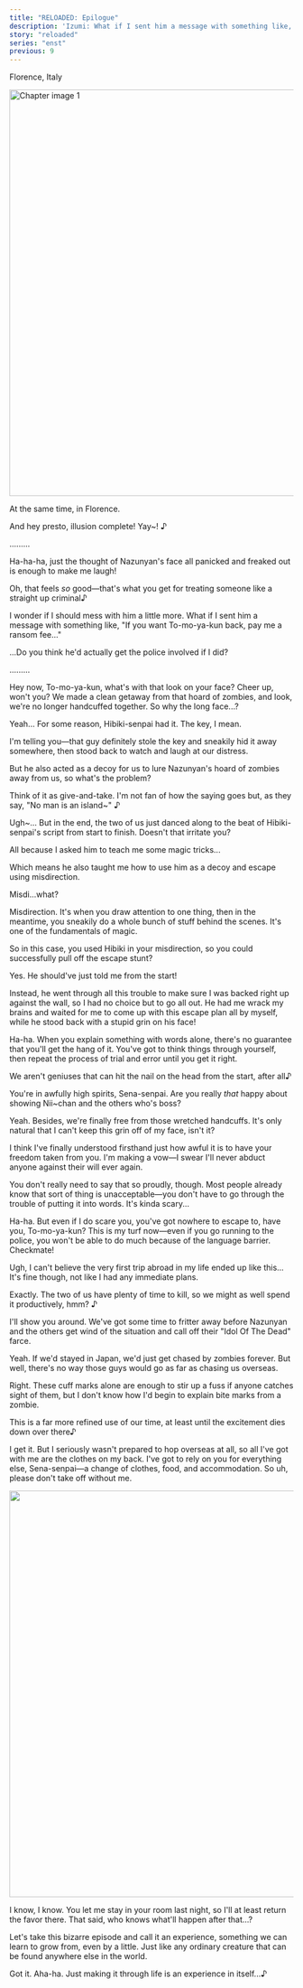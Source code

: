 ```yaml
---
title: "RELOADED: Epilogue"
description: 'Izumi: What if I sent him a message with something like, "If you want To-mo-ya-kun back, pay me a ransom fee…"'
story: "reloaded"
series: "enst"
previous: 9
---
```


<Season s="Summer"/>

<Location>Florence, Italy</Location>

<Image src="/img/tl/reloaded/10/1.jpg" alt="Chapter image 1" layout="responsive" width="1560" height="720" quality="100" />

<Narration>At the same time, in Florence.</Narration>

<Bubble character="Izumi">

And hey presto, illusion complete! Yay\~!&nbsp;♪

</Bubble>

<Bubble character="Tomoya">

.........

</Bubble>

<Bubble character="Izumi">

Ha-ha-ha, just the thought of Nazunyan's face all panicked and freaked out is enough to make me laugh!

Oh, that feels _so_ good—that's what you get for treating someone like a straight up criminal&NoBreak;♪

I wonder if I should mess with him a little more. What if I sent him a message with something like, "If you want To-mo-ya-kun back, pay me a ransom fee..."

...Do you think he'd actually get the police involved if I did?

</Bubble>

<Bubble character="Tomoya">

.........

</Bubble>

<Bubble character="Izumi">

Hey now, To-mo-ya-kun, what's with that look on your face? Cheer up, won't you? We made a clean getaway from that hoard of zombies, and look, we're no longer handcuffed together. So why the long face...?

</Bubble>

<Bubble character="Tomoya">

Yeah... For some reason, Hibiki-senpai had it. The key, I mean.

I'm telling you—that guy definitely stole the key and sneakily hid it away somewhere, then stood back to watch and laugh at our distress.

</Bubble>

<Bubble character="Izumi">

But he also acted as a decoy for us to lure Nazunyan's hoard of zombies away from us, so what's the problem?

Think of it as give-and-take. I'm not fan of how the saying goes but, as they say, "No man is an island\~"&nbsp;♪

</Bubble>

<Bubble character="Tomoya">

Ugh\~... But in the end, the two of us just danced along to the beat of Hibiki-senpai's script from start to finish. Doesn't that irritate you?

All because I asked him to teach me some magic tricks...

Which means he also taught me how to use him as a decoy and escape using misdirection.

</Bubble>

<Bubble character="Izumi">

Misdi...what?

</Bubble>

<Bubble character="Tomoya">

Misdirection. It's when you draw attention to one thing, then in the meantime, you sneakily do a whole bunch of stuff behind the scenes. It's one of the fundamentals of magic.

</Bubble>

<Bubble character="Izumi">

So in this case, you used Hibiki in your misdirection, so you could successfully pull off the escape stunt?

</Bubble>

<Bubble character="Tomoya">

Yes. He should've just told me from the start!

Instead, he went through all this trouble to make sure I was backed right up against the wall, so I had no choice but to go all out. He had me wrack my brains and waited for me to come up with this escape plan all by myself, while he stood back with a stupid grin on his face!

</Bubble>

<Bubble character="Izumi">

Ha-ha. When you explain something with words alone, there's no guarantee that you'll get the hang of it. You've got to think things through yourself, then repeat the process of trial and error until you get it right.

We aren't geniuses that can hit the nail on the head from the start, after all&NoBreak;♪

</Bubble>

<Bubble character="Tomoya">

You're in awfully high spirits, Sena-senpai. Are you really _that_ happy about showing Nii\~chan and the others who's boss?

</Bubble>

<Bubble character="Izumi">

Yeah. Besides, we're finally free from those wretched handcuffs. It's only natural that I can't keep this grin off of my face, isn't it?

I think I've finally understood firsthand just how awful it is to have your freedom taken from you. I'm making a vow—I swear I'll never abduct anyone against their will ever again.

</Bubble>

<Bubble character="Tomoya">

You don't really need to say that so proudly, though. Most people already know that sort of thing is unacceptable—you don't have to go through the trouble of putting it into words. It's kinda scary...

</Bubble>

<Bubble character="Izumi">

Ha-ha. But even if I do scare you, you've got nowhere to escape to, have you, To-mo-ya-kun? This is my turf now—even if you go running to the police, you won't be able to do much because of the language barrier. Checkmate!

</Bubble>

<Bubble character="Tomoya">

Ugh, I can't believe the very first trip abroad in my life ended up like this... It's fine though, not like I had any immediate plans.

</Bubble>

<Bubble character="Izumi">

Exactly. The two of us have plenty of time to kill, so we might as well spend it productively, hmm?&nbsp;♪

I'll show you around. We've got some time to fritter away before Nazunyan and the others get wind of the situation and call off their "Idol Of The Dead" farce.

</Bubble>

<Bubble character="Tomoya">

Yeah. If we'd stayed in Japan, we'd just get chased by zombies forever. But well, there's no way those guys would go as far as chasing us overseas.

</Bubble>

<Bubble character="Izumi">

Right. These cuff marks alone are enough to stir up a fuss if anyone catches sight of them, but I don't know how I'd begin to explain bite marks from a zombie.

This is a far more refined use of our time, at least until the excitement dies down over there&NoBreak;♪

</Bubble>

<Bubble character="Tomoya">

I get it. But I seriously wasn't prepared to hop overseas at all, so all I've got with me are the clothes on my back. I've got to rely on you for everything else, Sena-senpai—a change of clothes, food, and accommodation. So uh, please don't take off without me.

</Bubble>

<Image src="/img/tl/reloaded/10/cg.jpg" layout="responsive" width="1560" height="720" quality="100" />

<Bubble character="Izumi">

I know, I know. You let me stay in your room last night, so I'll at least return the favor there. That said, who knows what'll happen after that...?

Let's take this bizarre episode and call it an experience, something we can learn to grow from, even by a little. Just like any ordinary creature that can be found anywhere else in the world.

</Bubble>

<Bubble character="Tomoya">

Got it. Aha-ha. Just making it through life is an experience in itself...&NoBreak;♪

</Bubble>

<Credits tl="[nazunyan427](https://nazunyan427.dreamwidth.org)" tlc="<a href='https://moricchiichan.tumblr.com/'>moricchiichan</a>" qc="[allegiantheart](https://allegiantheart.dreamwidth.org), [Ren](https://tomoya.moe)" />
